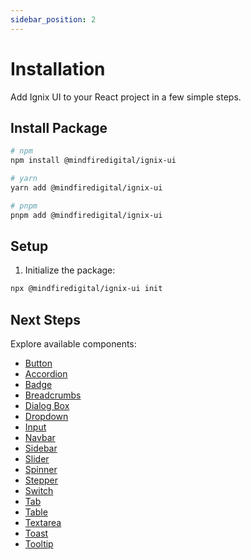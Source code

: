 ```yaml
---
sidebar_position: 2
---
```

# Installation

Add Ignix UI to your React project in a few simple steps.

## Install Package

```bash
# npm
npm install @mindfiredigital/ignix-ui

# yarn
yarn add @mindfiredigital/ignix-ui

# pnpm
pnpm add @mindfiredigital/ignix-ui
```

## Setup

1. Initialize the package:
```bash
npx @mindfiredigital/ignix-ui init
```

## Next Steps

Explore available components:
- [Button](/docs/components/button)
- [Accordion](/docs/components/accordion)
- [Badge](/docs/components/badge)
- [Breadcrumbs](/docs/components/breadcrumbs)
- [Dialog Box](/docs/components/dialog-box)
- [Dropdown](/docs/components/dropdown)
- [Input](/docs/components/input)
- [Navbar](/docs/components/navbar)
- [Sidebar](/docs/components/sidebar)
- [Slider](/docs/components/slider)
- [Spinner](/docs/components/spinner)
- [Stepper](/docs/components/stepper)
- [Switch](/docs/components/switch)
- [Tab](/docs/components/tab)
- [Table](/docs/components/table)
- [Textarea](/docs/components/textarea)
- [Toast](/docs/components/toast)
- [Tooltip](/docs/components/tooltip)